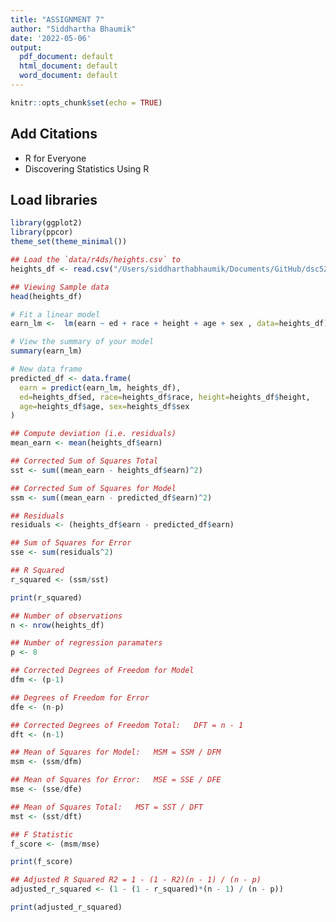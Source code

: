 ```yaml
---
title: "ASSIGNMENT 7"
author: "Siddhartha Bhaumik"
date: '2022-05-06'
output:
  pdf_document: default
  html_document: default
  word_document: default
---
```


```r
knitr::opts_chunk$set(echo = TRUE)
```

## Add Citations

-   R for Everyone
-   Discovering Statistics Using R

## Load libraries

```r
library(ggplot2)
library(ppcor)
theme_set(theme_minimal())
```

```r
## Load the `data/r4ds/heights.csv` to
heights_df <- read.csv("/Users/siddharthabhaumik/Documents/GitHub/dsc520/data/r4ds/heights.csv")

## Viewing Sample data
head(heights_df)

# Fit a linear model
earn_lm <-  lm(earn ~ ed + race + height + age + sex , data=heights_df)

# View the summary of your model
summary(earn_lm)

# New data frame
predicted_df <- data.frame(
  earn = predict(earn_lm, heights_df),
  ed=heights_df$ed, race=heights_df$race, height=heights_df$height,
  age=heights_df$age, sex=heights_df$sex
)

## Compute deviation (i.e. residuals)
mean_earn <- mean(heights_df$earn)

## Corrected Sum of Squares Total
sst <- sum((mean_earn - heights_df$earn)^2)

## Corrected Sum of Squares for Model
ssm <- sum((mean_earn - predicted_df$earn)^2)

## Residuals
residuals <- (heights_df$earn - predicted_df$earn)

## Sum of Squares for Error
sse <- sum(residuals^2)

## R Squared
r_squared <- (ssm/sst)

print(r_squared)

## Number of observations
n <- nrow(heights_df)

## Number of regression paramaters
p <- 8

## Corrected Degrees of Freedom for Model
dfm <- (p-1)

## Degrees of Freedom for Error
dfe <- (n-p)

## Corrected Degrees of Freedom Total:   DFT = n - 1
dft <- (n-1)

## Mean of Squares for Model:   MSM = SSM / DFM
msm <- (ssm/dfm)

## Mean of Squares for Error:   MSE = SSE / DFE
mse <- (sse/dfe)

## Mean of Squares Total:   MST = SST / DFT
mst <- (sst/dft)

## F Statistic
f_score <- (msm/mse)

print(f_score)

## Adjusted R Squared R2 = 1 - (1 - R2)(n - 1) / (n - p)
adjusted_r_squared <- (1 - (1 - r_squared)*(n - 1) / (n - p))

print(adjusted_r_squared)

```
